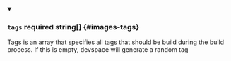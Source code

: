 
<details className="config-field" data-expandable="false" open>
<summary>

### `tags` <span className="config-field-required" data-required="false">required</span> <span className="config-field-type">string[]</span> <span className="config-field-default"></span> <span className="config-field-enum"></span> {#images-tags}

Tags is an array that specifies all tags that should be build during
the build process. If this is empty, devspace will generate a random tag

</summary>



</details>
